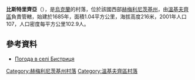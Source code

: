 {{coord|48|57|37|N|27|14|38|E|scale:100000|display=title}}

'''比斯特里齊亞'''（{{lang-uk|Бистриця}}），是[[烏克蘭|烏克蘭]]的村落，位於該國西部[[赫梅利尼茨基州|赫梅利尼茨基州]]，由[[溫基夫齊區|溫基夫齊區]]負責管轄，始建於1685年，面積1.04平方公里，海拔高度216米，2001年人口107，人口密度每平方公里102.9人。

==參考資料==
* [http://weather.in.ua/ua/hmel'nickaja/1149 Погода в селі Бистриця] {{Wayback|url=http://weather.in.ua/ua/hmel%27nickaja/1149 |date=20160305210259 }}

{{DEFAULTSORT:Бистриця}}
[[Category:赫梅利尼茨基州村落|Category:赫梅利尼茨基州村落]]
[[Category:溫基夫齊區村落|Category:溫基夫齊區村落]]


{{Khmelnytskyi-geo-stub}}